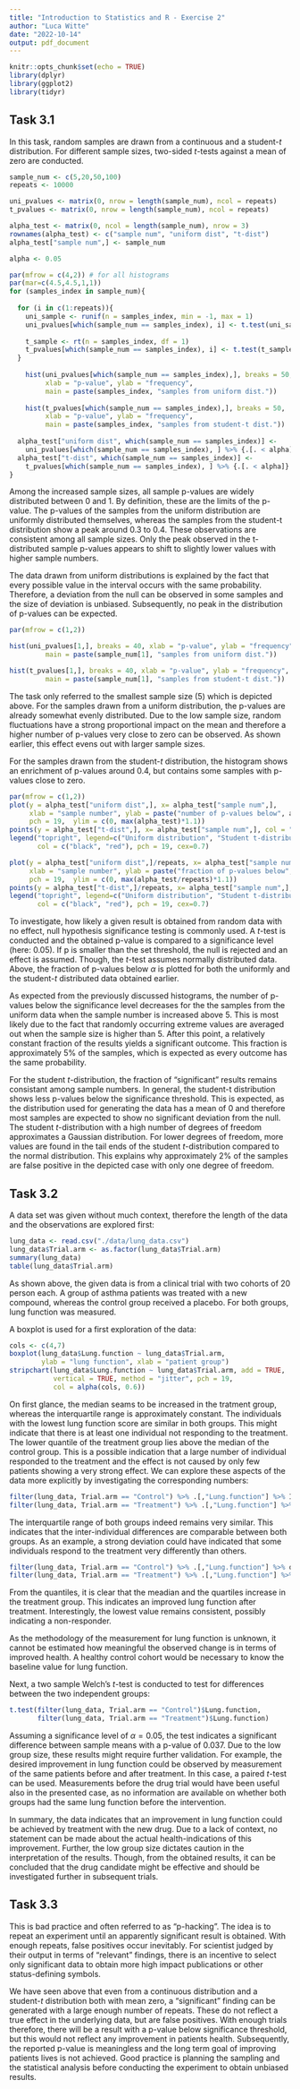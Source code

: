 ```yaml
---
title: "Introduction to Statistics and R - Exercise 2"
author: "Luca Witte"
date: "2022-10-14"
output: pdf_document
---
```


```r
knitr::opts_chunk$set(echo = TRUE)
library(dplyr)
library(ggplot2) 
library(tidyr)

```

## Task 3.1

In this task, random samples are drawn from a continuous and a student-*t* distribution. For different sample sizes, two-sided *t*-tests against a mean of zero are conducted.

```r
sample_num <- c(5,20,50,100)
repeats <- 10000

uni_pvalues <- matrix(0, nrow = length(sample_num), ncol = repeats)
t_pvalues <- matrix(0, nrow = length(sample_num), ncol = repeats)

alpha_test <- matrix(0, ncol = length(sample_num), nrow = 3) 
rownames(alpha_test) <- c("sample num", "uniform dist", "t-dist")
alpha_test["sample num",] <- sample_num

alpha <- 0.05

par(mfrow = c(4,2)) # for all histograms 
par(mar=c(4.5,4.5,1,1))
for (samples_index in sample_num){
  
  for (i in c(1:repeats)){
    uni_sample <- runif(n = samples_index, min = -1, max = 1)
    uni_pvalues[which(sample_num == samples_index), i] <- t.test(uni_sample)$"p.value"
    
    t_sample <- rt(n = samples_index, df = 1)
    t_pvalues[which(sample_num == samples_index), i] <- t.test(t_sample)$"p.value"
  }
    
    hist(uni_pvalues[which(sample_num == samples_index),], breaks = 50, 
         xlab = "p-value", ylab = "frequency",
         main = paste(samples_index, "samples from uniform dist."))
    
    hist(t_pvalues[which(sample_num == samples_index),], breaks = 50, 
         xlab = "p-value", ylab = "frequency",
         main = paste(samples_index, "samples from student-t dist."))
  
  alpha_test["uniform dist", which(sample_num == samples_index)] <- 
    uni_pvalues[which(sample_num == samples_index), ] %>% {.[. < alpha]} %>% length()
  alpha_test["t-dist", which(sample_num == samples_index)] <- 
    t_pvalues[which(sample_num == samples_index), ] %>% {.[. < alpha]} %>% length()
}

```

Among the increased sample sizes, all sample p-values are widely distributed between 0 and 1. By definition, these are the limits of the p-value. The p-values of the samples from the uniform distribution are uniformly distributed themselves, whereas the samples from the student-t distribution show a peak around 0.3 to 0.4. These observations are consistent among all sample sizes. Only the peak observed in the t-distributed sample p-values appears to shift to slightly lower values with higher sample numbers.

The data drawn from uniform distributions is explained by the fact that every possible value in the interval occurs with the same probability. Therefore, a deviation from the null can be observed in some samples and the size of deviation is unbiased. Subsequently, no peak in the distribution of p-values can be expected.

```r
par(mfrow = c(1,2))

hist(uni_pvalues[1,], breaks = 40, xlab = "p-value", ylab = "frequency",
         main = paste(sample_num[1], "samples from uniform dist."))

hist(t_pvalues[1,], breaks = 40, xlab = "p-value", ylab = "frequency",
         main = paste(sample_num[1], "samples from student-t dist."))

```
The task only referred to the smallest sample size (5) which is depicted above. For the samples drawn from a uniform distribution, the p-values are already somewhat evenly distributed. Due to the low sample size, random fluctuations have a strong proportional impact on the mean and therefore a higher number of p-values very close to zero can be observed. As shown earlier, this effect evens out with larger sample sizes.

For the samples drawn from the student-*t* distribution, the histogram shows an enrichment of p-values around 0.4, but contains some samples with p-values close to zero.



```r

par(mfrow = c(1,2))
plot(y = alpha_test["uniform dist",], x= alpha_test["sample num",],
     xlab = "sample number", ylab = paste("number of p-values below", alpha), 
     pch = 19,  ylim = c(0, max(alpha_test)*1.1))
points(y = alpha_test["t-dist",], x= alpha_test["sample num",], col = "red", pch = 19)
legend("topright", legend=c("Uniform distribution", "Student t-distribution"), 
       col = c("black", "red"), pch = 19, cex=0.7)

plot(y = alpha_test["uniform dist",]/repeats, x= alpha_test["sample num",],
     xlab = "sample number", ylab = paste("fraction of p-values below", alpha), 
     pch = 19,  ylim = c(0, max(alpha_test/repeats)*1.1))
points(y = alpha_test["t-dist",]/repeats, x= alpha_test["sample num",], col = "red", pch = 19)
legend("topright", legend=c("Uniform distribution", "Student t-distribution"), 
       col = c("black", "red"), pch = 19, cex=0.7)
```
To investigate, how likely a given result is obtained from random data with no effect, null hypothesis significance testing is commonly used. A *t*-test is conducted and the obtained p-value is compared to a significance level (here: 0.05). If p is smaller than the set threshold, the null is rejected and an effect is assumed. Though, the *t*-test assumes normally distributed data. Above, the fraction of p-values below $\alpha$ is plotted for both the uniformly and the student-*t* distributed data obtained earlier.  

As expected from the previously discussed histograms, the number of p-values below the significance level decreases for the the samples from the uniform data when the sample number is increased above 5. This is most likely due to the fact that randomly occurring extreme values are averaged out when the sample size is higher than 5. After this point, a relatively constant fraction of the results yields a significant outcome. This fraction is approximately 5% of the samples, which is expected as every outcome has the same probability. 

For the student *t*-distribution, the fraction of "significant" results remains consistant among sample numbers. In general, the student-t distribution shows less p-values below the significance threshold. This is expected, as the distribution used for generating the data has a mean of 0 and therefore most samples are expected to show no significant deviation from the null. The student *t*-distribution with a high number of degrees of freedom approximates a Gaussian distribution. For lower degrees of freedom, more values are found in the tail ends of the student *t*-distribution compared to the normal distribution. This explains why approximately 2% of the samples are false positive in the depicted case with only one degree of freedom.

## Task 3.2

A data set was given without much context, therefore the length of the data and the observations are explored first:

```r
lung_data <- read.csv("./data/lung_data.csv")
lung_data$Trial.arm <- as.factor(lung_data$Trial.arm)
summary(lung_data)
table(lung_data$Trial.arm)
```

As shown above, the given data is from a clinical trial with two cohorts of 20 person each. A group of asthma patients was treated with a new compound, whereas the control group received a placebo. For both groups, lung function was measured. 

A boxplot is used for a first exploration of the data:
```r
cols <- c(4,7) 
boxplot(lung_data$Lung.function ~ lung_data$Trial.arm, 
        ylab = "lung function", xlab = "patient group")
stripchart(lung_data$Lung.function ~ lung_data$Trial.arm, add = TRUE, 
           vertical = TRUE, method = "jitter", pch = 19,
           col = alpha(cols, 0.6))
```
On first glance, the median seams to be increased in the tratment group, whereas the interquartile range is approximately constant. The individuals with the lowest lung function score are similar in both groups. This might indicate that there is at least one individual not responding to the treatment. The lower quantile of the treatment group lies above the median of the control group. This is a possible indication that a large number of individual responded to the treatment and the effect is not caused by only few patients showing a very strong effect. We can explore these aspects of the data more explicitly by investigating the corresponding numbers: 

```r
filter(lung_data, Trial.arm == "Control") %>% .[,"Lung.function"] %>% IQR
filter(lung_data, Trial.arm == "Treatment") %>% .[,"Lung.function"] %>% IQR

```
The interquartile range of both groups indeed remains very similar. This indicates that the inter-individual differences are comparable between both groups. As an example, a strong deviation could have indicated that some individuals respond to the treatment very differently than others. 

```r
filter(lung_data, Trial.arm == "Control") %>% .[,"Lung.function"] %>% quantile
filter(lung_data, Trial.arm == "Treatment") %>% .[,"Lung.function"] %>% quantile
```
From the quantiles, it is clear that the meadian and the quartiles increase in the treatment group. This indicates an improved lung function after treatment. Interestingly, the lowest value remains consistent, possibly indicating a non-responder.

As the methodology of the measurement for lung function is unknown, it cannot be estimated how meaningful the observed change is in terms of improved health. A healthy control cohort would be necessary to know the baseline value for lung function.

Next, a two sample Welch's *t*-test is conducted to test for differences between the two independent groups:

```r
t.test(filter(lung_data, Trial.arm == "Control")$Lung.function,
       filter(lung_data, Trial.arm == "Treatment")$Lung.function)
```
Assuming a significance level of $\alpha = 0.05$, the test indicates a significant difference between sample means with a p-value of 0.037. Due to the low group size, these results might require further validation. For example, the desired improvement in lung function could be observed by measurement of the same patients before and after treatment. In this case, a paired *t*-test can be used. Measurements before the drug trial would have been useful also in the presented case, as no information are available on whether both groups had the same lung function before the intervention.

In summary, the data indicates that an improvement in lung function could be achieved by treatment with the new drug. Due to a lack of context, no statement can be made about the actual health-indications of this improvement. Further, the low group size dictates caution in the interpretation of the results. Though, from the obtained results, it can be concluded that the drug candidate might be effective and should be investigated further in subsequent trials. 

## Task 3.3

This is bad practice and often referred to as "p-hacking". The idea is to repeat an experiment until an apparently significant result is obtained. With enough repeats, false positives occur inevitably. For scientist judged by their output in terms of "relevant" findings, there is an incentive to select only significant data to obtain more high impact publications or other status-defining symbols. 

We have seen above that even from a continuous distribution and a student-*t* distribution both with mean zero, a "significant" finding can be generated with a large enough number of repeats. These do not reflect a true effect in the underlying data, but are false positives. With enough trials therefore, there will be a result with a p-value below significance threshold, but this would not reflect any improvement in patients health. Subsequently, the reported p-value is meaningless and the long term goal of improving patients lives is not achieved. Good practice is planning the sampling and the statistical analysis before conducting the experiment to obtain unbiased results.








